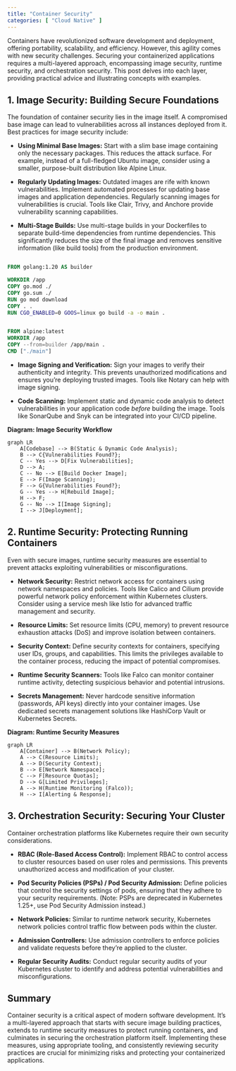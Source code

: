 ```yaml
---
title: "Container Security"
categories: [ "Cloud Native" ]
---
```



Containers have revolutionized software development and deployment, offering portability, scalability, and efficiency.  However, this agility comes with new security challenges.  Securing your containerized applications requires a multi-layered approach, encompassing image security, runtime security, and orchestration security. This post delves into each layer, providing practical advice and illustrating concepts with examples.

## 1. Image Security: Building Secure Foundations

The foundation of container security lies in the image itself.  A compromised base image can lead to vulnerabilities across all instances deployed from it.  Best practices for image security include:

* **Using Minimal Base Images:** Start with a slim base image containing only the necessary packages.  This reduces the attack surface. For example, instead of a full-fledged Ubuntu image, consider using a smaller, purpose-built distribution like Alpine Linux.

* **Regularly Updating Images:**  Outdated images are rife with known vulnerabilities.  Implement automated processes for updating base images and application dependencies. Regularly scanning images for vulnerabilities is crucial.  Tools like Clair, Trivy, and Anchore provide vulnerability scanning capabilities.

* **Multi-Stage Builds:**  Use multi-stage builds in your Dockerfiles to separate build-time dependencies from runtime dependencies. This significantly reduces the size of the final image and removes sensitive information (like build tools) from the production environment.

```dockerfile

FROM golang:1.20 AS builder

WORKDIR /app
COPY go.mod ./
COPY go.sum ./
RUN go mod download
COPY . .
RUN CGO_ENABLED=0 GOOS=linux go build -a -o main .


FROM alpine:latest
WORKDIR /app
COPY --from=builder /app/main .
CMD ["./main"]
```

* **Image Signing and Verification:** Sign your images to verify their authenticity and integrity.  This prevents unauthorized modifications and ensures you're deploying trusted images.  Tools like Notary can help with image signing.

* **Code Scanning:**  Implement static and dynamic code analysis to detect vulnerabilities in your application code *before* building the image.  Tools like SonarQube and Snyk can be integrated into your CI/CD pipeline.

**Diagram: Image Security Workflow**

```mermaid
graph LR
    A[Codebase] --> B(Static & Dynamic Code Analysis);
    B --> C{Vulnerabilities Found?};
    C -- Yes --> D[Fix Vulnerabilities];
    D --> A;
    C -- No --> E[Build Docker Image];
    E --> F(Image Scanning);
    F --> G{Vulnerabilities Found?};
    G -- Yes --> H[Rebuild Image];
    H --> F;
    G -- No --> I[Image Signing];
    I --> J[Deployment];
```


## 2. Runtime Security: Protecting Running Containers

Even with secure images, runtime security measures are essential to prevent attacks exploiting vulnerabilities or misconfigurations.

* **Network Security:** Restrict network access for containers using network namespaces and policies.  Tools like Calico and Cilium provide powerful network policy enforcement within Kubernetes clusters.  Consider using a service mesh like Istio for advanced traffic management and security.

* **Resource Limits:** Set resource limits (CPU, memory) to prevent resource exhaustion attacks (DoS) and improve isolation between containers.

* **Security Context:** Define security contexts for containers, specifying user IDs, groups, and capabilities. This limits the privileges available to the container process, reducing the impact of potential compromises.

* **Runtime Security Scanners:** Tools like Falco can monitor container runtime activity, detecting suspicious behavior and potential intrusions.

* **Secrets Management:** Never hardcode sensitive information (passwords, API keys) directly into your container images.  Use dedicated secrets management solutions like HashiCorp Vault or Kubernetes Secrets.


**Diagram: Runtime Security Measures**

```mermaid
graph LR
    A[Container] --> B(Network Policy);
    A --> C(Resource Limits);
    A --> D(Security Context);
    B --> E[Network Namespace];
    C --> F[Resource Quotas];
    D --> G[Limited Privileges];
    A --> H(Runtime Monitoring (Falco));
    H --> I[Alerting & Response];

```


## 3. Orchestration Security: Securing Your Cluster

Container orchestration platforms like Kubernetes require their own security considerations.

* **RBAC (Role-Based Access Control):** Implement RBAC to control access to cluster resources based on user roles and permissions.  This prevents unauthorized access and modification of your cluster.

* **Pod Security Policies (PSPs) / Pod Security Admission:** Define policies that control the security settings of pods, ensuring that they adhere to your security requirements.  (Note: PSPs are deprecated in Kubernetes 1.25+, use Pod Security Admission instead.)

* **Network Policies:**  Similar to runtime network security, Kubernetes network policies control traffic flow between pods within the cluster.

* **Admission Controllers:**  Use admission controllers to enforce policies and validate requests before they're applied to the cluster.

* **Regular Security Audits:**  Conduct regular security audits of your Kubernetes cluster to identify and address potential vulnerabilities and misconfigurations.


## Summary

Container security is a critical aspect of modern software development.  It's a multi-layered approach that starts with secure image building practices, extends to runtime security measures to protect running containers, and culminates in securing the orchestration platform itself. Implementing these measures, using appropriate tooling, and consistently reviewing security practices are crucial for minimizing risks and protecting your containerized applications.

